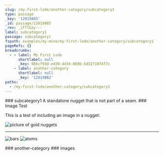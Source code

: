```yaml
---
slug: /my-first-lode/another-category/subcategory1
type: passage
_key: '12019885'
_id: passage/12019885
_rev: _iFflGzy---
label: subcategory1
passage: subcategory1
fspath: examples/my-mine/my-first-lode/another-category/subcategory1
pageRefs: {}
breadcrumbs:
  - - label: My First Lode
      shortlabel: null
      _key: 08bcf93d-ed39-4d34-889b-5d3271074f7c
    - label: another-category
      shortlabel: null
      _key: '12019882'
paths:
  - /my-first-lode/another-category/subcategory1
---
```


<NuggetArea>
<Passage slug="/my-first-lode/another-category/subcategory1" type="passage" _key="12019885" _id="passage/12019885" _rev="_iFflGzy---" label="subcategory1" passage="subcategory1" fspath="examples/my-mine/my-first-lode/another-category/subcategory1" paths="/my-first-lode/another-category/subcategory1">
<NuggetBody>
### subcategory1

</NuggetBody>
<Breadcrumbs>
<Crumbs>
<Crumb _key="08bcf93d-ed39-4d34-889b-5d3271074f7c" label="My First Lode" /><Crumb _key="12019882" label="another-category" />
</Crumbs>
</Breadcrumbs>
</Passage>

<NuggetsInbound>
</NuggetsInbound>
<NuggetsOutbound>
<Nugget direction="outbound" type="nugget" _key="bcff68dd-23e2-48c2-8ab5-c56eae2ee7c7" _id="nugget/bcff68dd-23e2-48c2-8ab5-c56eae2ee7c7" _rev="_iFflG0e--_" floop="wibble" fspath="examples/my-mine/my-first-lode/some-category/subcategory2/a_standalone_nugget.md" label="A standalone nugget that…" paths="/my-first-lode/another-category/subcategory1/a-standalone-nugget-that...,/my-first-lode/some-category/subcategory2/a-standalone-nugget-that..." slug="/my-first-lode/another-category/subcategory1/a-standalone-nugget-that...">
<NuggetBody>
A standalone nugget that is not part of a seam.

</NuggetBody>
</Nugget>

<Nugget direction="outbound" type="nugget" _key="bec302f5-f1cf-4d99-8b60-b2da8506ccac" _id="nugget/bec302f5-f1cf-4d99-8b60-b2da8506ccac" _rev="_iFflGz2---" tag="imagetest" fspath="examples/my-mine/my-first-lode/another-category/subcategory1/imagetest.md" label="Image Test" paths="/my-first-lode/another-category/subcategory1/image-test" slug="/my-first-lode/another-category/subcategory1/image-test">
<NuggetBody>
### Image Test

This is a test of including an image in a nugget:

![picture of gold nuggets](d7b28b04-e3b8-403b-b649-c499f478fcf7.png "a title")

***

![bars](f5123db4-fcef-4468-a3ef-4fb422b7dffa.jpg) ![atoms](a3859945-49ca-41de-add3-94ebab6dab5e.gif)

</NuggetBody>
</Nugget>

</NuggetsOutbound>
</NuggetArea>
<PassagesInbound>
<Passage direction="inbound" type="passage" _key="12019882" _id="passage/12019882" _rev="_iFflGzq--A" label="another-category" passage="another-category" fspath="examples/my-mine/my-first-lode/another-category" paths="/my-first-lode/another-category" slug="/my-first-lode/another-category">
<NuggetBody>
### another-category

</NuggetBody>
<Breadcrumbs>
<Crumbs>
<Crumb _key="08bcf93d-ed39-4d34-889b-5d3271074f7c" label="My First Lode" />
</Crumbs>
</Breadcrumbs>
</Passage>

</PassagesInbound>
<PassagesOutbound>
<Passage direction="outbound" type="passage" _key="12019892" _id="passage/12019892" _rev="_iFflGz2--_" label="images" passage="images" fspath="examples/my-mine/my-first-lode/another-category/subcategory1/images" paths="/my-first-lode/another-category/subcategory1/images" slug="/my-first-lode/another-category/subcategory1/images">
<NuggetBody>
### images

</NuggetBody>
</Passage>

</PassagesOutbound>